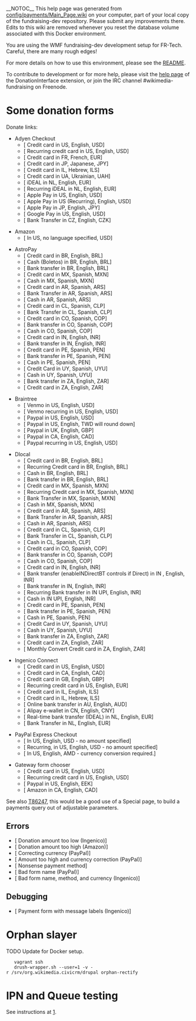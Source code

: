 __NOTOC__
This help page was generated from [https://gerrit.wikimedia.org/r/plugins/gitiles/wikimedia/fundraising/dev/+/master/config/payments/Main_Page.wiki config/payments/Main_Page.wiki] on your computer, part of your local copy of the fundraising-dev repository. Please submit any improvements there. Edits
to this wiki are removed whenever you reset the database volume associated with this Docker environment.

You are using the WMF fundraising-dev development setup for FR-Tech. Careful, there are many rough edges!

For more details on how to use this environment, please see the [https://gerrit.wikimedia.org/r/plugins/gitiles/wikimedia/fundraising/dev/+/e33fc90d29124e29c040649057cb81e1b8db0379/README.md README].

To contribute to development or for more help, please visit the [https://www.mediawiki.org/wiki/Extension:DonationInterface help page] of the DonationInterface extension, or join the IRC channel #wikimedia-fundraising on Freenode.

= Some donation forms =
Donate links:
* Adyen Checkout
** [{{fullurl:Special:AdyenCheckoutGateway|appeal=JimmyQuote&payment_method=cc&recurring=0&uselang=en&language=en&currency=USD&amount=10&country=US&first_name=Jimmy&last_name=Wales&street_address=1+Montgomery+Street&city=San+Francisco&state_province=CA&postal_code=94104&email=jwales%40example.com&debug=true}} Credit card in US, English, USD]
** [{{fullurl:Special:AdyenCheckoutGateway|appeal=JimmyQuote&payment_method=cc&recurring=1&uselang=en&language=en&currency=USD&amount=10&country=US&first_name=Jimmy&last_name=Wales&street_address=1+Montgomery+Street&city=San+Francisco&state_province=CA&postal_code=94104&email=jwales%40example.com&debug=true}} Recurring credit card in US, English, USD]
** [{{fullurl:Special:AdyenCheckoutGateway|appeal=JimmyQuote&payment_method=cc&recurring=0&uselang=fr&language=fr&currency=EUR&amount=10&country=FR&first_name=Jimmy&last_name=Wales&email=jwales%40example.com&debug=true}} Credit card in FR, French, EUR]
** [{{fullurl:Special:AdyenCheckoutGateway|appeal=JimmyQuote&payment_method=cc&recurring=0&uselang=ja&language=ja&currency=JPY&amount=250&country=JP&first_name=Jimmy&last_name=Wales&email=jwales%40example.com&debug=true}} Credit card in JP, Japanese, JPY]
** [{{fullurl:Special:AdyenCheckoutGateway|appeal=JimmyQuote&payment_method=cc&recurring=0&uselang=he&language=he&currency=ILS&amount=100&country=IL&first_name=Jimmy&last_name=Wales&email=jwales%40example.com&debug=true}} Credit card in IL, Hebrew, ILS]
** [{{fullurl:Special:AdyenCheckoutGateway|appeal=JimmyQuote&payment_method=cc&recurring=0&uselang=uk&language=uk&currency=UAH&amount=100&country=UA&first_name=Jimmy&last_name=Wales&email=jwales%40example.com&debug=true}} Credit card in UA, Ukrainian, UAH]
** [{{fullurl:Special:AdyenCheckoutGateway|appeal=JimmyQuote&payment_method=rtbt&payment_submethod=rtbt_ideal&recurring=0&uselang=en&language=en&currency=EUR&amount=2&country=NL&first_name=Jimmy&last_name=Wales&email=jwales%40example.com&debug=true}} iDEAL in NL, English, EUR]
** [{{fullurl:Special:AdyenCheckoutGateway|appeal=JimmyQuote&payment_method=rtbt&payment_submethod=rtbt_ideal&recurring=1&uselang=en&language=en&currency=EUR&amount=2&country=NL&first_name=Jimmy&last_name=Wales&email=jwales%40example.com&debug=true}} Recurring iDEAL in NL, English, EUR]
** [{{fullurl:Special:AdyenCheckoutGateway|appeal=JimmyQuote&payment_method=apple&recurring=0&uselang=en&language=en&currency=USD&amount=10&country=US&debug=true}} Apple Pay in US, English, USD]
** [{{fullurl:Special:AdyenCheckoutGateway|appeal=JimmyQuote&payment_method=apple&recurring=1&uselang=en&language=en&currency=USD&amount=10&country=US&debug=true}} Apple Pay in US (Recurring), English, USD]
** [{{fullurl:Special:AdyenCheckoutGateway|appeal=JimmyQuote&payment_method=apple&recurring=0&uselang=en&language=en&currency=JPY&amount=150&country=JP&debug=true}} Apple Pay in JP, English, JPY]
** [{{fullurl:Special:AdyenCheckoutGateway|appeal=JimmyQuote&payment_method=google&recurring=0&uselang=en&language=en&currency=USD&amount=10&country=US&debug=true}} Google Pay in US, English, USD]
** [{{fullurl:Special:AdyenCheckoutGateway|appeal=JimmyQuote&payment_method=bt&recurring=0&uselang=en&language=en&currency=CZK&amount=100&country=CZ&debug=true}} Bank Transfer in CZ, English, CZK]

* Amazon
** [{{fullurl:Special:AmazonGateway|currency=USD&country=US&amount=1&debug=true}} In US, no language specified, USD]

* AstroPay
** [{{fullurl:Special:AstroPayGateway|appeal=JimmyQuote&payment_method=cc&recurring=0&uselang=en&language=en&currency=BRL&amount=100&country=BR&first_name=Jimmy&last_name=Wales&fiscal_number=999.999.999-00&email=jwales%40example.com&debug=true}} Credit card in BR, English, BRL]
** [{{fullurl:Special:AstroPayGateway|appeal=JimmyQuote&payment_method=cash&recurring=0&uselang=en&language=en&currency=BRL&amount=100&country=BR&first_name=Jimmy&last_name=Wales&fiscal_number=999.999.999-00&email=jwales%40example.com&debug=true}} Cash (Boletos) in BR, English, BRL]
** [{{fullurl:Special:AstroPayGateway|appeal=JimmyQuote&payment_method=bt&recurring=0&uselang=en&language=en&currency=BRL&amount=100&country=BR&first_name=Jimmy&last_name=Wales&fiscal_number=999.999.999-00&email=jwales%40example.com&debug=true}} Bank transfer in BR, English, BRL]
** [{{fullurl:Special:AstroPayGateway|appeal=JimmyQuote&payment_method=cc&recurring=0&uselang=es&language=es&currency=MXN&amount=100&country=MX&first_name=Jimmy&last_name=Wales&email=jwales%40example.com&debug=true}} Credit card in MX, Spanish, MXN]
** [{{fullurl:Special:AstroPayGateway|appeal=JimmyQuote&payment_method=cash&recurring=0&uselang=es&language=es&currency=MXN&amount=100&country=MX&first_name=Jimmy&last_name=Wales&email=jwales%40example.com&debug=true}} Cash in MX, Spanish, MXN]
** [{{fullurl:Special:AstroPayGateway|appeal=JimmyQuote&payment_method=cc&recurring=0&uselang=es&language=es&currency=ARS&amount=100&country=AR&first_name=Jimmy&last_name=Wales&fiscal_number=99.999.99&email=jwales%40example.com&debug=true}} Credit card in AR, Spanish, ARS]
** [{{fullurl:Special:AstroPayGateway|appeal=JimmyQuote&payment_method=bt&recurring=0&uselang=es&language=es&currency=ARS&amount=100&country=AR&debug=true}} Bank Transfer in AR, Spanish, ARS]
** [{{fullurl:Special:AstroPayGateway|appeal=JimmyQuote&payment_method=cash&recurring=0&uselang=es&language=es&currency=ARS&amount=100&country=AR&first_name=Jimmy&last_name=Wales&fiscal_number=99.999.99&email=jwales%40example.com&debug=true}} Cash in AR, Spanish, ARS]
** [{{fullurl:Special:AstroPayGateway|appeal=JimmyQuote&payment_method=cc&recurring=0&uselang=es&language=es&currency=CLP&amount=5000&country=CL&first_name=Jimmy&last_name=Wales&fiscal_number=99999999-9&email=jwales%40example.com&debug=true}} Credit card in CL, Spanish, CLP]
** [{{fullurl:Special:AstroPayGateway|appeal=JimmyQuote&payment_method=bt&recurring=0&uselang=es&language=es&currency=CLP&amount=5000&country=CL&first_name=Jimmy&last_name=Wales&fiscal_number=99999999-9&email=jwales%40example.com&debug=true}} Bank Transfer in CL, Spanish, CLP]
** [{{fullurl:Special:AstroPayGateway|appeal=JimmyQuote&payment_method=cc&recurring=0&uselang=es&language=es&currency=COP&amount=5000&country=CO&first_name=Jimmy&last_name=Wales&fiscal_number=9.999.999.999&email=jwales%40example.com&debug=true}} Credit card in CO, Spanish, COP]
** [{{fullurl:Special:AstroPayGateway|appeal=JimmyQuote&payment_method=bt&recurring=0&uselang=es&language=es&currency=COP&amount=5000&country=CO&first_name=Jimmy&last_name=Wales&fiscal_number=9.999.999.999&email=jwales%40example.com&debug=true}} Bank transfer in CO, Spanish, COP]
** [{{fullurl:Special:AstroPayGateway|appeal=JimmyQuote&payment_method=cash&recurring=0&uselang=es&language=es&currency=COP&amount=5000&country=CO&first_name=Jimmy&last_name=Wales&fiscal_number=9.999.999.999&email=jwales%40example.com&debug=true}} Cash in CO, Spanish, COP]
** [{{fullurl:Special:AstroPayGateway|appeal=JimmyQuote&payment_method=cc&recurring=0&uselang=en&language=en&currency=INR&amount=500&country=IN&first_name=Jimmy&last_name=Wales&fiscal_number=AAAAA9999C&email=jwales%40example.com&debug=true}} Credit card in IN, English, INR]
** [{{fullurl:Special:AstroPayGateway|appeal=JimmyQuote&payment_method=bt&recurring=0&uselang=en&language=en&currency=INR&amount=500&country=IN&first_name=Jimmy&last_name=Wales&fiscal_number=AAAAA9999C&email=jwales%40example.com&debug=true}} Bank transfer in IN, English, INR]
** [{{fullurl:Special:AstroPayGateway|appeal=JimmyQuote&payment_method=cc&recurring=0&uselang=es&language=es&currency=PEN&amount=15&country=PE&first_name=Jimmy&last_name=Wales&email=jwales%40example.com&debug=true}} Credit card in PE, Spanish, PEN]
** [{{fullurl:Special:AstroPayGateway|appeal=JimmyQuote&payment_method=bt&recurring=0&uselang=es&language=es&currency=PEN&amount=15&country=PE&first_name=Jimmy&last_name=Wales&email=jwales%40example.com&debug=true}} Bank transfer in PE, Spanish, PEN]
** [{{fullurl:Special:AstroPayGateway|appeal=JimmyQuote&payment_method=cash&recurring=0&uselang=es&language=es&currency=PEN&amount=15&country=PE&first_name=Jimmy&last_name=Wales&email=jwales%40example.com&debug=true}} Cash in PE, Spanish, PEN]
** [{{fullurl:Special:AstroPayGateway|appeal=JimmyQuote&payment_method=cc&recurring=0&uselang=es&language=es&currency=UYU&amount=5000&country=UY&first_name=Jimmy&last_name=Wales&fiscal_number=9.999.999-9&email=jwales%40example.com&debug=true}} Credit Card in UY, Spanish, UYU]
** [{{fullurl:Special:AstroPayGateway|appeal=JimmyQuote&payment_method=cash&recurring=0&uselang=es&language=es&currency=UYU&amount=5000&country=UY&first_name=Jimmy&last_name=Wales&fiscal_number=9.999.999-9&email=jwales%40example.com&debug=true}} Cash in UY, Spanish, UYU]
** [{{fullurl:Special:AstroPayGateway|appeal=JimmyQuote&payment_method=bt&recurring=0&uselang=en&language=en&currency=ZAR&amount=500&country=ZA&first_name=Jimmy&last_name=Wales&fiscal_number=0109116567086&email=jwales%40example.com&debug=true}} Bank transfer in ZA, English, ZAR]
** [{{fullurl:Special:AstroPayGateway|appeal=JimmyQuote&payment_method=cc&recurring=0&uselang=en&language=en&currency=ZAR&amount=500&country=ZA&first_name=Jimmy&last_name=Wales&fiscal_number=0109116567086&email=jwales%40example.com&debug=true}} Credit card in ZA, English, ZAR]

* Braintree
** [{{fullurl:Special:BraintreeGateway|appeal=JimmyQuote&payment_method=venmo&recurring=0&uselang=en&language=en&currency=USD&amount=10&country=US&debug=true}} Venmo in US, English, USD]
** [{{fullurl:Special:BraintreeGateway|appeal=JimmyQuote&payment_method=venmo&recurring=1&uselang=en&language=en&currency=USD&amount=5&country=US&debug=true}} Venmo recurring in US, English, USD]
** [{{fullurl:Special:BraintreeGateway|appeal=JimmyQuote&payment_method=paypal&recurring=0&uselang=en&language=en&currency=USD&amount=10&country=US&debug=true}} Paypal in US, English, USD]
** [{{fullurl:Special:BraintreeGateway|appeal=JimmyQuote&payment_method=paypal&recurring=0&uselang=en&language=en&currency=TWD&amount=130.8&country=US&debug=true}} Paypal in US, English, TWD will round down]
** [{{fullurl:Special:BraintreeGateway|appeal=JimmyQuote&payment_method=paypal&recurring=0&uselang=en&language=en&currency=GBP&amount=10&country=UK&debug=true}} Paypal in UK, English, GBP]
** [{{fullurl:Special:BraintreeGateway|appeal=JimmyQuote&payment_method=paypal&recurring=0&uselang=en&language=en&currency=CAD&amount=10&country=CA&debug=true}} Paypal in CA, English, CAD]
** [{{fullurl:Special:BraintreeGateway|appeal=JimmyQuote&payment_method=paypal&recurring=1&uselang=en&language=en&currency=USD&amount=10&country=US&debug=true}} Paypal recurring in US, English, USD]

* Dlocal
** [{{fullurl:Special:DlocalGateway|appeal=JimmyQuote&payment_method=cc&recurring=0&uselang=en&language=en&currency=BRL&amount=100&country=BR&first_name=Jimmy&last_name=Wales&fiscal_number=332.945.766-09&email=jwales%40example.com&debug=true}} Credit card in BR, English, BRL]
** [{{fullurl:Special:DlocalGateway|appeal=JimmyQuote&payment_method=cc&recurring=1&uselang=en&language=en&currency=BRL&amount=100&country=BR&first_name=Jimmy&last_name=Wales&fiscal_number=332.945.766-09&email=jwales%40example.com&debug=true}} Recurring Credit card in BR, English, BRL]
** [{{fullurl:Special:DlocalGateway|appeal=JimmyQuote&payment_method=cash&recurring=0&uselang=en&language=en&currency=BRL&amount=100&country=BR&first_name=Jimmy&last_name=Wales&fiscal_number=332.945.766-09&email=jwales%40example.com&debug=true}} Cash in BR, English, BRL]
** [{{fullurl:Special:DlocalGateway|appeal=JimmyQuote&payment_method=bt&recurring=0&uselang=en&language=en&currency=BRL&amount=100&country=BR&first_name=Jimmy&last_name=Wales&fiscal_number=332.945.766-09&email=jwales%40example.com&debug=true}} Bank transfer in BR, English, BRL]
** [{{fullurl:Special:DlocalGateway|appeal=JimmyQuote&payment_method=cc&recurring=0&uselang=es&language=es&currency=MXN&amount=100&country=MX&first_name=Jimmy&last_name=Wales&email=jwales%40example.com&debug=true}} Credit card in MX, Spanish, MXN]
** [{{fullurl:Special:DlocalGateway|appeal=JimmyQuote&payment_method=cc&recurring=1&uselang=es&language=es&currency=MXN&amount=100&country=MX&first_name=Jimmy&last_name=Wales&email=jwales%40example.com&debug=true}} Recurring Credit card in MX, Spanish, MXN]
** [{{fullurl:Special:DlocalGateway|appeal=JimmyQuote&payment_method=bt&recurring=0&uselang=es&language=es&currency=MXN&amount=100&country=MX&first_name=Jimmy&last_name=Wales&email=jwales%40example.com&debug=true}} Bank Transfer in MX, Spanish, MXN]
** [{{fullurl:Special:DlocalGateway|appeal=JimmyQuote&payment_method=cash&recurring=0&uselang=es&language=es&currency=MXN&amount=100&country=MX&first_name=Jimmy&last_name=Wales&email=jwales%40example.com&debug=true}} Cash in MX, Spanish, MXN]
** [{{fullurl:Special:DlocalGateway|appeal=JimmyQuote&payment_method=cc&recurring=0&uselang=es&language=es&currency=ARS&amount=200&country=AR&first_name=Jimmy&last_name=Wales&fiscal_number=99.999.99&email=jwales%40example.com&debug=true}} Credit card in AR, Spanish, ARS]
** [{{fullurl:Special:DlocalGateway|appeal=JimmyQuote&payment_method=bt&recurring=0&uselang=es&language=es&currency=ARS&amount=200&country=AR&debug=true}} Bank Transfer in AR, Spanish, ARS]
** [{{fullurl:Special:DlocalGateway|appeal=JimmyQuote&payment_method=cash&recurring=0&uselang=es&language=es&currency=ARS&amount=200&country=AR&first_name=Jimmy&last_name=Wales&fiscal_number=99.999.99&email=jwales%40example.com&debug=true}} Cash in AR, Spanish, ARS]
** [{{fullurl:Special:DlocalGateway|appeal=JimmyQuote&payment_method=cc&recurring=0&uselang=es&language=es&currency=CLP&amount=1000&country=CL&first_name=Jimmy&last_name=Wales&fiscal_number=99999999-9&email=jwales%40example.com&debug=true}} Credit card in CL, Spanish, CLP]
** [{{fullurl:Special:DlocalGateway|appeal=JimmyQuote&payment_method=bt&recurring=0&uselang=es&language=es&currency=CLP&amount=1000&country=CL&first_name=Jimmy&last_name=Wales&fiscal_number=99999999-9&email=jwales%40example.com&debug=true}} Bank Transfer in CL, Spanish, CLP]
** [{{fullurl:Special:DlocalGateway|appeal=JimmyQuote&payment_method=cash&recurring=0&uselang=es&language=es&currency=CLP&amount=1000&country=CL&first_name=Jimmy&last_name=Wales&fiscal_number=99999999-9&email=jwales%40example.com&debug=true}} Cash in CL, Spanish, CLP]
** [{{fullurl:Special:DlocalGateway|appeal=JimmyQuote&payment_method=cc&recurring=0&uselang=es&language=es&currency=COP&amount=6000&country=CO&first_name=Jimmy&last_name=Wales&fiscal_number=9.999.999.999&email=jwales%40example.com&debug=true}} Credit card in CO, Spanish, COP]
** [{{fullurl:Special:DlocalGateway|appeal=JimmyQuote&payment_method=bt&recurring=0&uselang=es&language=es&currency=COP&amount=6000&country=CO&first_name=Jimmy&last_name=Wales&fiscal_number=9.999.999.999&email=jwales%40example.com&debug=true}} Bank transfer in CO, Spanish, COP]
** [{{fullurl:Special:DlocalGateway|appeal=JimmyQuote&payment_method=cash&recurring=0&uselang=es&language=es&currency=COP&amount=6000&country=CO&first_name=Jimmy&last_name=Wales&fiscal_number=9.999.999.999&email=jwales%40example.com&debug=true}} Cash in CO, Spanish, COP]
** [{{fullurl:Special:DlocalGateway|appeal=JimmyQuote&payment_method=cc&recurring=0&uselang=en&language=en&currency=INR&amount=500&country=IN&first_name=Jimmy&last_name=Wales&fiscal_number=AAAAA9999C&email=jwales%40example.com&debug=true}} Credit card in IN, English, INR]
** [{{fullurl:Special:DlocalGateway|appeal=JimmyQuote&payment_method=bt&payment_submethod=upi&recurring=0&uselang=en&language=en&currency=INR&amount=500&country=IN&first_name=Jimmy&last_name=Wales&fiscal_number=AAAAA9999C&email=jwales%40example.com&debug=true}} Bank transfer (enableINDirectBT controls if Direct) in IN , English, INR]
** [{{fullurl:Special:DlocalGateway|appeal=JimmyQuote&payment_method=bt&recurring=0&uselang=en&language=en&currency=INR&amount=500&country=IN&first_name=Jimmy&last_name=Wales&fiscal_number=AAAAA9999C&email=jwales%40example.com&debug=true}} Bank transfer in IN, English, INR]
** [{{fullurl:Special:DlocalGateway|appeal=JimmyQuote&payment_method=bt&payment_submethod=upi&recurring=1&uselang=en&language=en&currency=INR&amount=505&country=IN&first_name=Jimmy&last_name=Wales&fiscal_number=AAAAA9999C&email=jwales%40example.com&debug=true}} Recurring Bank transfer in IN UPI, English, INR]
** [{{fullurl:Special:DlocalGateway|appeal=JimmyQuote&payment_method=cash&recurring=0&uselang=en&language=en&currency=INR&amount=505&country=IN&first_name=Jimmy&last_name=Wales&fiscal_number=AAAAA9999C&email=jwales%40example.com&debug=true}} Cash in IN UPI, English, INR]
** [{{fullurl:Special:DlocalGateway|appeal=JimmyQuote&payment_method=cc&recurring=0&uselang=es&language=es&currency=PEN&amount=16&country=PE&first_name=Jimmy&last_name=Wales&email=jwales%40example.com&debug=true}} Credit card in PE, Spanish, PEN]
** [{{fullurl:Special:DlocalGateway|appeal=JimmyQuote&payment_method=bt&recurring=0&uselang=es&language=es&currency=PEN&amount=16&country=PE&first_name=Jimmy&last_name=Wales&email=jwales%40example.com&debug=true}} Bank transfer in PE, Spanish, PEN]
** [{{fullurl:Special:DlocalGateway|appeal=JimmyQuote&payment_method=cash&recurring=0&uselang=es&language=es&currency=PEN&amount=16&country=PE&first_name=Jimmy&last_name=Wales&email=jwales%40example.com&debug=true}} Cash in PE, Spanish, PEN]
** [{{fullurl:Special:DlocalGateway|appeal=JimmyQuote&payment_method=cc&recurring=0&uselang=es&language=es&currency=UYU&amount=70&country=UY&first_name=Jimmy&last_name=Wales&fiscal_number=9.999.999-9&email=jwales%40example.com&debug=true}} Credit Card in UY, Spanish, UYU]
** [{{fullurl:Special:DlocalGateway|appeal=JimmyQuote&payment_method=cash&recurring=0&uselang=es&language=es&currency=UYU&amount=70&country=UY&first_name=Jimmy&last_name=Wales&fiscal_number=9.999.999-9&email=jwales%40example.com&debug=true}} Cash in UY, Spanish, UYU]
** [{{fullurl:Special:DlocalGateway|appeal=JimmyQuote&payment_method=bt&recurring=0&uselang=en&language=en&currency=ZAR&amount=50&country=ZA&first_name=Jimmy&last_name=Wales&fiscal_number=0109116567086&email=jwales%40example.com&debug=true}} Bank transfer in ZA, English, ZAR]
** [{{fullurl:Special:DlocalGateway|appeal=JimmyQuote&payment_method=cc&recurring=0&uselang=en&language=en&currency=ZAR&amount=50&country=ZA&first_name=Jimmy&last_name=Wales&fiscal_number=0109116567086&email=jwales%40example.com&debug=true}} Credit card in ZA, English, ZAR]
** [{{fullurl:Special:DlocalGateway|appeal=JimmyQuote&payment_method=cc&recurring=0&uselang=en&language=en&currency=ZAR&amount=50&country=ZA&first_name=Jimmy&last_name=Wales&fiscal_number=0109116567086&email=jwales%40example.com&debug=true&variant=monthlyConvert}} Monthly Convert Credit card in ZA, English, ZAR]

* Ingenico Connect
** [{{fullurl:Special:IngenicoGateway|appeal=JimmyQuote&payment_method=cc&recurring=0&uselang=en&language=en&currency=USD&amount=35&country=US&first_name=Jimmy&last_name=Wales&street_address=1+Montgomery+Street&city=San+Francisco&state_province=CA&postal_code=94104&email=jwales%40example.com&debug=true}} Credit card in US, English, USD]
** [{{fullurl:Special:IngenicoGateway|appeal=JimmyQuote&payment_method=cc&recurring=0&uselang=en&language=en&currency=CAD&amount=11.44&country=CA&first_name=Jimmy&last_name=Wales&street_address=1010+Easy+Street&city=Ottawa&state_province=ON&postal_code=K1A+0B1&email=jwales%40example.com&debug=true}} Credit card in CA, English, CAD]
** [{{fullurl:Special:IngenicoGateway|appeal=JimmyQuote&payment_method=cc&recurring=0&uselang=en&language=en&currency=GBP&country=GB&amount=2.01&first_name=Jimmy&last_name=Wales&street_address=10+Easy+Street&city=Liverpool&postal_code=L37+4QF&email=jwales%40example.com&debug=true}} Credit card in GB, English, GBP]
** [{{fullurl:Special:IngenicoGateway|appeal=JimmyQuote&payment_method=cc&recurring=1&uselang=en&language=en&currency=EUR&country=US&amount=2.01&first_name=Jimmy&last_name=Wales&street_address=1+Montgomery+Street&city=San+Francisco&state_province=CA&postal_code=94104&email=jwales%40example.com&debug=true}} Recurring credit card in US, English, EUR]
** [{{fullurl:Special:IngenicoGateway|appeal=JimmyQuote&payment_method=cc&recurring=0&uselang=en&language=en&currency=ILS&country=IL&amount=20.01&first_name=Jimmy&last_name=Wales&email=jwales%40example.com&debug=true}} Credit card in IL, English, ILS]
** [{{fullurl:Special:IngenicoGateway|appeal=JimmyQuote&payment_method=cc&recurring=0&uselang=he&language=he&currency=ILS&country=IL&amount=20.01&first_name=Jimmy&last_name=Wales&email=jwales%40example.com&debug=true}} Credit card in IL, Hebrew, ILS]
** [{{fullurl:Special:IngenicoGateway|appeal=JimmyQuote&recurring=0&payment_method=obt&utm_medium=Waystogive&utm_campaign=C11_Waystogive&utm_key=&language=en&country=AU&returnto=Thank_You%2Fen&amountGiven=&currency=AUD&frequency=onetime&amount=3&uselang=en&first_name=Jimmy&last_name=Wales&state_province=QLD&email=jwales%40example.com&debug=true}} Online bank transfer in AU, English, AUD]
** [{{fullurl:Special:IngenicoGateway|country=CN&amount=30&currency=CNY&first_name=Jimmy&last_name=Wales&email=jwales%40example.com&debug=true}} Alipay e-wallet in CN, English, CNY]
** [{{fullurl:Special:IngenicoGateway|appeal=JimmyQuote&recurring=0&payment_method=rtbt&payment_submethod=rtbt_ideal&utm_source=Waystogive.default%7Edefault%7Edefault%7Edefault%7Econtrol.rtbt.rtbt_ideal&utm_medium=Waystogive&utm_campaign=C11_Waystogive&utm_key=&language=en&country=NL&returnto=Thank_You%2Fen&amountGiven=&currency=EUR&frequency=onetime&amount=3&uselang=en&debug=true}} Real-time bank transfer (IDEAL) in NL, English, EUR]
** [{{fullurl:Special:IngenicoGateway|appeal=JimmyQuote&recurring=0&payment_method=bt&utm_medium=Waystogive&utm_campaign=C11_Waystogive&utm_key=&language=en&country=NL&returnto=Thank_You%2Fen&amountGiven=&currency=EUR&frequency=onetime&amount=3&uselang=en&debug=true}} Bank Transfer in NL, English, EUR]

* PayPal Express Checkout
** [{{fullurl:Special:PaypalExpressGateway|appeal=JimmyQuote&recurring=0&language=en&utm_source=Waystogive&utm_medium=sitenotice&utm_campaign=C11_Waystogive&gateway=paypal&returnto=Thank_You%2Fen&currency=USD&uselang=en&debug=true}} In US, English, USD - no amount specified]
** [{{fullurl:Special:PaypalExpressGateway|appeal=JimmyQuote&recurring=1&language=en&utm_source=Waystogive&utm_medium=sitenotice&utm_campaign=C11_Waystogive&gateway=paypal&returnto=Thank_You%2Fen&currency=USD&uselang=en&debug=true}} Recurring, in US, English, USD - no amount specified]
** [{{fullurl:Special:PaypalExpressGateway|appeal=JimmyQuote&recurring=0&language=en&utm_source=Waystogive&utm_medium=sitenotice&utm_campaign=C11_Waystogive&gateway=paypal&returnto=Thank_You%2Fen&currency=AMD&amount=1000&uselang=en&debug=true}} In US, English, AMD - currency conversion required.]

* Gateway form chooser
** [{{fullurl:Special:GatewayChooser|uselang=en&language=en&currency=USD&amount=10&country=US&recurring=false&payment_method=cc&debug=true}} Credit card in US, English, USD]
** [{{fullurl:Special:GatewayChooser|uselang=en&language=en&currency=USD&amount=1&country=US&recurring=true&payment_method=cc&debug=true}} Recurring credit card in US, English, USD]
** [{{fullurl:Special:GatewayChooser|uselang=en&language=en&currency=EEK&country=US&amount=2500&payment_method=paypal&debug=true}} Paypal in US, English, EEK]
** [{{fullurl:Special:GatewayChooser|uselang=en&language=en&currency=CAD&country=CA&amount=250&payment_method=amazon&debug=true}} Amazon in CA, English, CAD]

See also [https://phabricator.wikimedia.org/T86247 T86247], this would be a good use of a Special page, to build a payments query out of adjustable parameters.

== Errors ==
* [{{fullurl:Special:IngenicoGateway|appeal=JimmyQuote&recurring=0&uselang=en&language=en&currency=USD&country=US&amount=.01&payment_method=cc&debug=true}} Donation amount too low (Ingenico)]
* [{{fullurl:Special:AmazonGateway|uselang=en&language=en&currency=USD&country=US&amount=992500&payment_method=amazon&debug=true}} Donation amount too high (Amazon)]
* [{{fullurl:Special:PaypalExpressGateway|appeal=JimmyQuote&recurring=0&uselang=en&language=en&currency=INR&country=US&amount=200.01&debug=true}} Correcting currency (PayPal)]
* [{{fullurl:Special:PaypalExpressGateway|ffname=paypal&recurring=0&payment_method=paypal&utm_source=fr-redir.default%7Edefault%7Edefault%7Edefault%7Econtrol.paypal&utm_medium=spontaneous&utm_campaign=spontaneous&utm_key=&referrer=&language=en&country=US&returnto=Thank_You%2Fen&amountGiven=&currency=EEK&frequency=onetime&amount=30000000&uselang=en&debug=true}} Amount too high and currency correction (PayPal)]
* [{{fullurl:Special:GatewayChooser|uselang=en&language=en&currency=USD&amount=10&country=US&payment_method=blarg&debug=true}} Nonsense payment method]
* [{{fullurl:Special:PaypalExpressGateway|ffname=badname&recurring=0&payment_method=paypal&language=en&country=NO&returnto=Thank_You%2Fen&amountGiven=&currency=NKD&frequency=onetime&amount=3000&uselang=en&debug=true}} Bad form name (PayPal)]
* [{{fullurl:Special:IngenicoGateway|ffname=badname&recurring=0&payment_method=aa&language=en&country=NO&returnto=Thank_You%2Fen&amountGiven=&currency=ABC&frequency=onetime&amount=3000&uselang=en&debug=true}} Bad form name, method, and currency (Ingenico)]

== Debugging ==
* [{{fullurl:Special:IngenicoGateway|appeal=JimmyQuote&recurring=0&uselang=qqx&language=qqx&currency=USD&country=US&amount=1.01&debug=true}} Payment form with message labels (Ingenico)]

= Orphan slayer =

TODO Update for Docker setup.

    vagrant ssh
    drush-wrapper.sh --user=1 -v -r /srv/org.wikimedia.civicrm/drupal orphan-rectify

= IPN and Queue testing =

See instructions at [https://www.mediawiki.org/wiki/Fundraising_tech/Queue_testing].

